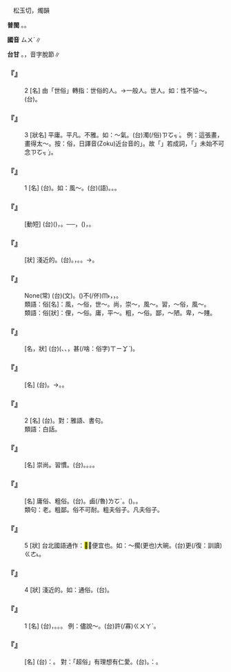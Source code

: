 
=={{ruby|俗|ㄙㄨˊ}}==

　松玉切，燭韻

'''普閩''' {{ruby|(文)|ㄒㄧㆦㆶ ͘}}。{{ruby|(白)|ㄒㄧㄜㆷ ͘}}。

'''國音''' <rt>ㄙㄨˊ</rt>∥

'''台甘''' {{ruby|(文)|ㄒㄧㆦㆶ ͘}}。{{ruby|(語)|ㄒㄧㄜㆷ ͘}}，音字脫節∥

    

==='''『{{ruby|俗|ㄙㄨˊ}}』'''===
:2  [名] 由「世俗」轉指：世俗的人。→一般人。世人。如：性不協～。(台){{ruby|性|ㄒㄧㄥ˪}}{{ruby|情|ㄐㄧㄥˊ}}{{ruby|合|ㄍㄚㆴ}}{{ruby|一|ㄧㆵ}}{{ruby|般|ㄅㄨㆩ}}{{ruby|丌|ㆤ}}{{ruby|人|ㄌㄤˊ}}{{ruby|<mark>&#xffa45;</mark>|ㆠㆤ˫}}{{ruby|/|ㆠㄨㆤ˫}}{{ruby|合|ㄏㄚㆷ ͘}}。
    

==='''『{{ruby|俗|ㄙㄨˊ}}』'''===
:3  [狀名] 平庸。平凡。不雅。如：～氣。(台){{ruby|臭|ㄘㄠ˪}}濁(/俗)<rt>ㄗㆦㆶ ͘</rt>。 例：這張畫，畫得太～。按：俗，日譯音(Zoku)近台音的{{ruby|「|ㄗㆦㆶ ͘}}」。故「{{ruby|臭|ㄘㄠ˪}}{{ruby|濁|ㄗㆦㆶ ͘}}」若成詞，「{{ruby|臭|ㄘㄠ˪}}{{ruby|俗|ㄒㄧㆦㆶ ͘}}」未始不可念{{ruby|「|ㄘㄠ˪}}<rt>ㄗㆦㆶ ͘</rt>」。
    

==='''『{{ruby|俗|ㄙㄨˊ}}』'''===
:1  [名] (台){{ruby|一|ㄧㆵ}}{{ruby|般|ㄅㄨㆩ}}{{ruby|人|ㄌㄤˊ}}{{ruby|丌|ㆤ}}{{ruby|風|ㄏㆲ}}{{ruby|尚|ㄒㄧㆲ˫}}{{ruby|習|ㄒㄧㆵ ͘}}{{ruby|慣|ㄍㄨㄢ˪}}{{ruby|愛|ㄞ˪}}{{ruby|好|ㄏㆧ˪}}。如：風～。(台){{ruby|風|ㄏㆲ}}{{ruby|俗|ㄒㄧㆦㆶ ͘}}(語)。{{ruby|世|ㄙㆤ˪}}{{ruby|俗|ㄒㄧㆦㆶ ͘}}。{{ruby|習|ㄒㄧㆵ ͘}}{{ruby|俗|ㄒㄧㆦㆶ ͘}}。
    

==='''『{{ruby|還|ㄏㄨㄢˊ}}{{ruby|俗|ㄙㄨˊ}}』'''===
: [動短] (台)({{ruby|入|ㆢㄧㆴ ͘}}{{ruby|/|ㄌㄧㆴ}}{{ruby|佛|ㄏㄨㆵ ͘}}{{ruby|門|ㄇㆭˊ}}{{ruby|後|ㄏㆦ˫}}){{ruby|離|ㄌㄧ˫}}{{ruby|開|ㄎㄨㄧ}}{{ruby|佛|ㄏㄨㆵ ͘}}{{ruby|門|ㄇㆭˊ}}，{{ruby|重|ㄉㄧㄥˊ}}{{ruby|還|ㄏㄨㄢˊ}}{{ruby|一|ㄧㆵ}}{{ruby|般|ㄅㄨㆩ}}{{ruby|世|ㄙㆤ˪}}{{ruby|俗|ㄒㄧㆦㆶ ͘}}。──{{ruby|無|ㆠㄜˊ}}{{ruby|做|ㄗㄨㆤ˪}}{{ruby|/|ㄗㄜ˪}}{{ruby|僧|ㄐㄧㄥ}}{{ruby|尼|ㄋㄧˊ}}，{{ruby|可|ㄎㄜˋ}}{{ruby|以|ㄧˋ}}{{ruby|食|ㄐㄧㄚㆷ ͘}}{{ruby|臊|ㄘㄜ}}({{ruby|魚|ㄏㄧˊ}}{{ruby|/|ㄏㄨˊ}}{{ruby|肉|ㆠㄚㆷ}})，{{ruby|可|ㄎㄜˋ}}{{ruby|以|ㄧˋ}}{{ruby|婚|ㄏㄨㄣ}}{{ruby|嫁|ㄍㆤ˪}}{{ruby|等|ㄉㄧㄥˋ}}。
    

==='''『{{ruby|通|ㄊㄨㄥ}}{{ruby|俗|ㄙㄨˊ}}』'''===
: [狀] 淺近的。(台){{ruby|通|ㄊㆲ}}{{ruby|俗|ㄒㄧㆦㆶ ͘}}。{{ruby|世|ㄙㆤ˪}}{{ruby|俗|ㄒㄧㆦㆶ ͘}}{{ruby|流|ㄌㄧㄨˊ}}{{ruby|通|ㄊㆲ}}，{{ruby|通|ㄊㆲ}}{{ruby|行|ㄏㄧㄥˊ}}{{ruby|丌|ㆤ}}。{{ruby|容|ㄧㆲˊ}}{{ruby|易|ㄧ˫}}{{ruby|接|ㄐㄧㄚㆴ}}{{ruby|受|ㄒㄧㄨ˫}}{{ruby|丌|ㆤ}}。→{{ruby|淺|ㄑㄧㄢˋ}}{{ruby|白|ㄅㆤㆷ ͘}}{{ruby|無|ㆠㄜˊ}}{{ruby|高|ㄍㄜ}}{{ruby|深|ㄑㄧㆬ}}{{ruby|丌|ㆤ}}。
    

==='''『{{ruby|移|ㄧˊ}}{{ruby|風|ㄈㄥ}}{{ruby|易|ㄧˋ}}{{ruby|俗|ㄙㄨˊ}}』'''===
: None(常) (台){{ruby|移|ㄧˊ}}{{ruby|風|ㄏㆲ}}{{ruby|易|ㄧㆤㆶ ͘}}{{ruby|俗|ㄒㄧㆦㆶ ͘}}(文)。{{ruby|移|ㄧˊ}}{{ruby|易|ㄧㆤㆶ ͘}}({{ruby|改|ㄍㄞˋ}}{{ruby|除|ㄉㄧˊ}}{{ruby|/|ㄉㄨˊ}})不(/伓)<rt>ㆬ˫</rt>{{ruby|好|ㄏㄜˋ}}{{ruby|丌|ㆤ}}{{ruby|風|ㄏㆲ}}{{ruby|俗|ㄒㄧㆦㆶ ͘}}，{{ruby|變|ㄅㄧㄢ˪}}{{ruby|做|ㄗㄨㆤ˪}}{{ruby|/|ㄗㄜ˪}}{{ruby|好|ㄏㄜˋ}}{{ruby|丌|ㆤ}}，{{ruby|提|ㄊㆤˊ}}{{ruby|高|ㄍㄜ}}{{ruby|優|ㄧㄨ}}{{ruby|良|ㄌㄧㆲˊ}}{{ruby|丌|ㆤ}}{{ruby|氣|ㄎㄧ˪}}{{ruby|質|ㄐㄧㆵ}}。
:類語：俗[名]：風，～俗，世～。尚，崇～，風～。習，～俗，風～。
:
:類語：俗[狀]：俚，～俗。庸，平～。粗，～俗。鄙，～陋。卑，～賤。
:
    

==='''『{{ruby|庸|ㄩㄥ}}{{ruby|俗|ㄙㄨˊ}}』'''===
: [名，狀] (台){{ruby|無|ㆠㄜˊ}}{{ruby|高|ㄍㄜ}}{{ruby|尚|ㄒㄧㆲ˫}}({{ruby|平|ㄅㄧㄥˊ}}{{ruby|凡|ㄏㄨㄢˊ}}、{{ruby|淺|ㄑㄧㄢˋ}}{{ruby|薄|ㄅㄜㆷ ͘}}、{{ruby|一|ㄧㆵ}}{{ruby|般|ㄅㄨㆩ}}{{ruby|社|ㄒㄧㄚ˫}}{{ruby|會|ㄏㄨㆤ˫}}，{{ruby|無|ㆠㄜˊ}}甚(/啥：俗字)<rt>ㄒㄧㆩˋ</rt>{{ruby|/|ㄒㄧㄚˋ}}{{ruby|/|ㄙㆩˋ}}{{ruby|物|ㄇㆭㆷ ͘}}{{ruby|/|ㄇㄧㆷ ͘}}{{ruby|可|ㄎㄜˋ}}{{ruby|取|ㄘㄨˋ}})。
    

==='''『{{ruby|俗|ㄙㄨˊ}}{{ruby|氣|ㄑㄧˋ}}』'''===
: [名] (台){{ruby|粗|ㄘㆦ}}{{ruby|俗|ㄒㄧㆦㆶ ͘}}{{ruby|無|ㆠㄜˊ}}{{ruby|文|ㆠㄨㄣˊ}}{{ruby|雅|ㄫㄚˋ}}。→{{ruby|令|ㄌㄧㄥ˫}}{{ruby|人|ㆢㄧㄣˊ}}{{ruby|/|ㄌㄧㄣˊ}}{{ruby|厭|ㄧㄢ˪}}{{ruby|棄|ㄎㄧ˪}}{{ruby|丌|ㆤ}}{{ruby|態|ㄊㄞ˪}}{{ruby|度|ㄉㆦ˫}}{{ruby|習|ㄒㄧㆵ ͘}}{{ruby|慣|ㄍㄨㄢ˪}}。{{ruby|土|ㄊㆦˋ}}{{ruby|倯|ㄙㆲˊ}}。
    

==='''『{{ruby|俗|ㄙㄨˊ}}{{ruby|話|ㄏㄨㄚˋ}}』'''===
:2  [名] (台){{ruby|大|ㄉㄞ˫}}{{ruby|眾|ㄐㄧㆲ˪}}{{ruby|化|ㄏㄨㄚ˪}}{{ruby|丌|ㆤ}}{{ruby|語|ㆣㄨˋ}}{{ruby|/|ㆣㄧˋ}}{{ruby|言|ㆣㄧㄢˊ}}。對：雅語、書句。
:類語：白話。
:
    

==='''『{{ruby|風|ㄈㄥ}}{{ruby|俗|ㄙㄨˊ}}』'''===
: [名] 崇尚。習慣。(台){{ruby|風|ㄏㆲ}}{{ruby|俗|ㄒㄧㆦㆶ ͘}}。{{ruby|習|ㄒㄧㆴ ͘}}{{ruby|慣|ㄍㄨㄢ˪}}。{{ruby|慣|ㄍㄨㄢ˪}}{{ruby|例|ㄌㆤ˫}}。{{ruby|一|ㄧㆵ}}{{ruby|般|ㄅㄨㆩ}}{{ruby|丌|ㆤ}}{{ruby|愛|ㄞ˪}}{{ruby|好|ㄏㆧ˪}}。
    

==='''『{{ruby|鄙|ㄅㄧˇ}}{{ruby|俗|ㄙㄨˊ}}』'''===
: [名] 庸俗、粗俗。(台){{ruby|粗|ㄘㆦ}}{{ruby|俗|ㄒㄧㆦㆶ ͘}}。{{ruby|粗|ㄘㆦ}}鹵(/魯)<rt>ㄌㆦˋ</rt>。({{ruby|出|ㄘㄨㆵ}}){{ruby|土|ㄊㆦˋ}}。{{ruby|無|ㆠㄜˊ}}{{ruby|雅|ㄫㄚˋ}}{{ruby|/|ㄫㆤˋ}}{{ruby|氣|ㄎㄧ˪}}。
:類句：老{{ruby|傖|ㄘㄤ}}。粗鄙。俗不可耐。粗夫俗子。凡夫俗子。
:
    

==='''『{{ruby|俗|ㄙㄨˊ}}』'''===
:5  [狀] 台北國語通作：<mark>&#xffc4b;</mark>，便宜也。如：～擱(更也)大碗。(台){{ruby|俗|ㄒㄧㆦㆶ ͘}}更(/復：訓讀)<rt>ㄍㄜ˪</rt>{{ruby|/|ㄍㄜㆷ}}{{ruby|大|ㄉㄨㄚ˫}}{{ruby|碗|ㄨㆩˋ}}。
    

==='''『{{ruby|俗|ㄙㄨˊ}}』'''===
:4  [狀] 淺近的。如：通俗。(台){{ruby|通|ㄊㆲ}}{{ruby|俗|ㄒㄧㆦㆶ ͘}}。
    

==='''『{{ruby|俗|ㄙㄨˊ}}{{ruby|話|ㄏㄨㄚˋ}}』'''===
:1  [名] (台){{ruby|一|ㄧㆵ}}{{ruby|般|ㄅㄨㆩ}}{{ruby|流|ㄌㄧㄨˊ}}{{ruby|俗|ㄒㄧㆦㆶ ͘}}{{ruby|所|ㄙㆦˋ}}{{ruby|用|ㄧㄥ˫}}{{ruby|/|ㄧㆲ˫}}{{ruby|丌|ㆤ}}{{ruby|無|ㆠㄜˊ}}{{ruby|雅|ㆣㄚˋ}}{{ruby|氣|ㄎㄧ˪}}，{{ruby|以|ㄧˋ}}{{ruby|至|ㄐㄧ˪}}{{ruby|欠|ㄎㄧㆰ˪}}{{ruby|修|ㄒㄧㄨ}}{{ruby|養|ㄧㆲˋ}}{{ruby|丌|ㆤ}}{{ruby|話|ㄨㆤ˫}}{{ruby|語|ㆣㄨˋ}}{{ruby|/|ㆣㄧˋ}}。{{ruby|粗|ㄘㆦ}}{{ruby|俗|ㄒㄧㆦㆶ ͘}}{{ruby|話|ㄨㆤ˫}}。{{ruby|粗|ㄘㆦ}}{{ruby|鹵|ㄌㆦˋ}}{{ruby|話|ㄨㆤ˫}}。 例：儘說～。(台){{ruby|干|ㄍㄢ}}{{ruby|焦|ㄉㄚ}}{{ruby|講|ㄍㆲˋ}}{{ruby|→|ㄍㆲ}}{{ruby|一|ㄐㄧㆵ ͘}}許(/寡)<rt>ㄍㄨㄚˋ</rt>{{ruby|粗|ㄘㆦ}}{{ruby|粗|ㄘㆦ}}{{ruby|鹵|ㄌㆦˋ}}{{ruby|鹵|ㄌㆦˋ}}{{ruby|丌|ㆤ}}{{ruby|話|ㄨㆤ˫}}。
    

==='''『{{ruby|俗|ㄙㄨˊ}}{{ruby|念|ㄋㄧㄢˋ}}』'''===
: [名] (台){{ruby|按|ㄢ˪}}：{{ruby|俗|ㄒㄧㆦㆶ ͘}}{{ruby|指|ㄐㄧˋ}}{{ruby|凡|ㄏㄨㄢ˫}}{{ruby|間|ㄍㄢ}}{{ruby|一|ㄧㆵ}}{{ruby|般|ㄅㄨㆩ}}{{ruby|營|ㄧㄥˊ}}{{ruby|利|ㄌㄧ˫}}{{ruby|社|ㄒㄧㄚ˫}}{{ruby|會|ㄏㄨㆤ˫}}{{ruby|物|ㆠㄨㆵ ͘}}{{ruby|欲|ㄧㆦㆶ ͘}}{{ruby|丌|ㆤ}}{{ruby|觀|ㄍㄨㄢ}}{{ruby|念|ㄌㄧㆰ˫}}。 對：「超俗」有理想有仁愛。(台){{ruby|俗|ㄒㄧㆦㆶ ͘}}{{ruby|念|ㄌㄧㆰ˫}}。{{ruby|按|ㄢ˪}}：{{ruby|多|ㄉㄜ}}{{ruby|對|ㄉㄨㄧ˪}}{{ruby|信|ㄒㄧㄣ˪}}{{ruby|仰|ㄧㆲˋ}}{{ruby|佛|ㄏㄨㆵ ͘}}{{ruby|教|ㄍㄠ˪}}{{ruby|以|ㄧˋ}}{{ruby|前|ㄐㄧㄥˊ}}{{ruby|丌|ㆤ}}{{ruby|世|ㄙㆤ˪}}{{ruby|俗|ㄒㄧㆦㆶ ͘}}{{ruby|想|ㄒㄧㆧ˫}}{{ruby|/|ㄒㄧㆫ˫}}{{ruby|法|ㄏㄨㄚㆵ}}{{ruby|而|ㆢㄧˊ}}{{ruby|/|ㄌㄧˊ}}{{ruby|言|ㆣㄧㄢˊ}}。
    
